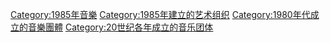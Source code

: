{{Commons cat|Musical groups established in 1985}}
{{Cat topic in year|topic=成立的音樂團體|year=1985}}

[[Category:1985年音樂|Category:1985年音樂]]
[[Category:1985年建立的艺术组织|Category:1985年建立的艺术组织]]
[[Category:1980年代成立的音樂團體|Category:1980年代成立的音樂團體]]
[[Category:20世纪各年成立的音乐团体|Category:20世纪各年成立的音乐团体]]